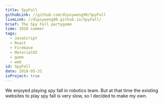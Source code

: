 ```yaml
---
title: SpyFall
githubLink: //github.com/dipsywong98/SpyFall
liveLink: //dipsywong98.github.io/SpyFall/
brief: The Spy Fall partygame
time: 2018 summer
tags:
  - JavaScript
  - React
  - Firebase
  - MaterialUI
  - game
  - web
id: SpyFall
date: 2018-05-31
isProject: true
---
```


We enjoyed playing spy fall in robotics team. But at that time the existing websites to play spy fall is very slow, so I decided to make my own.
